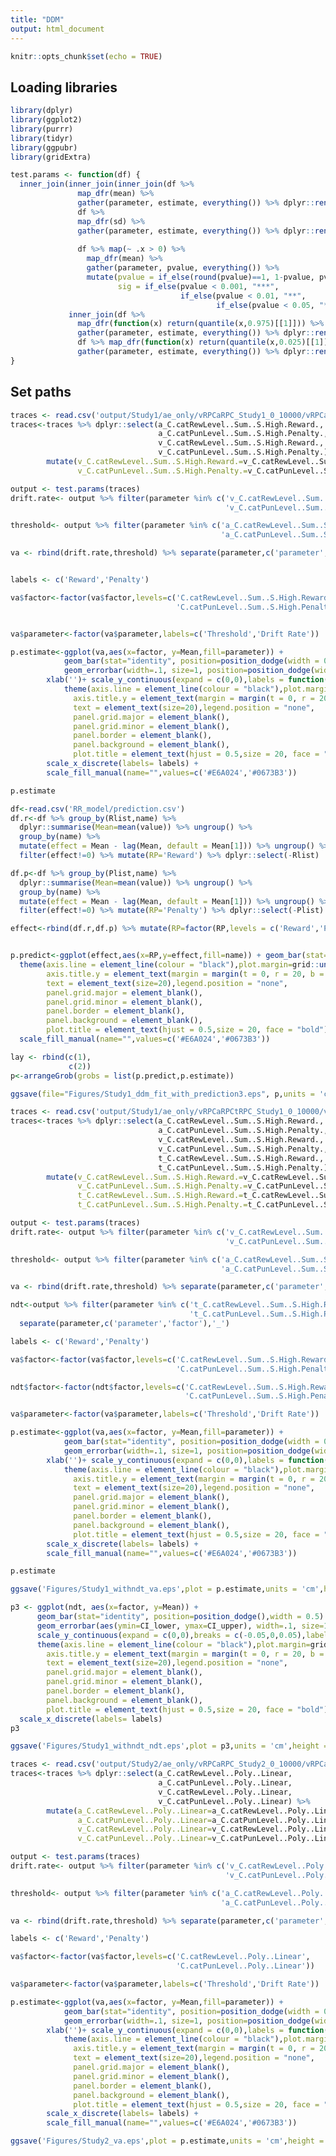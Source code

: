 ```yaml
---
title: "DDM"
output: html_document
---
```


```r
knitr::opts_chunk$set(echo = TRUE)
```

## Loading libraries

```r
library(dplyr)
library(ggplot2)
library(purrr)
library(tidyr)
library(ggpubr)
library(gridExtra)

test.params <- function(df) {
  inner_join(inner_join(inner_join(df %>%
               map_dfr(mean) %>%
               gather(parameter, estimate, everything()) %>% dplyr::rename(Mean=estimate),
               df %>%
               map_dfr(sd) %>%
               gather(parameter, estimate, everything()) %>% dplyr::rename(SD=estimate),by='parameter'),
             
               df %>% map(~ .x > 0) %>% 
                 map_dfr(mean) %>%
                 gather(parameter, pvalue, everything()) %>%
                 mutate(pvalue = if_else(round(pvalue)==1, 1-pvalue, pvalue),
                        sig = if_else(pvalue < 0.001, "***",
                                      if_else(pvalue < 0.01, "**",
                                              if_else(pvalue < 0.05, "*", "n.s."))))),
             inner_join(df %>%
               map_dfr(function(x) return(quantile(x,0.975)[[1]])) %>%
               gather(parameter, estimate, everything()) %>% dplyr::rename(CI_upper=estimate),
               df %>% map_dfr(function(x) return(quantile(x,0.025)[[1]])) %>%
               gather(parameter, estimate, everything()) %>% dplyr::rename(CI_lower=estimate),by='parameter'),by='parameter') 
}


```

## Set paths

```r
traces <- read.csv('output/Study1/ae_only/vRPCaRPC_Study1_0_10000/vRPCaRPC_Study1_0_10000_traces.csv')
traces<-traces %>% dplyr::select(a_C.catRewLevel..Sum..S.High.Reward.,
                                 a_C.catPunLevel..Sum..S.High.Penalty.,
                                 v_C.catRewLevel..Sum..S.High.Reward.,
                                 v_C.catPunLevel..Sum..S.High.Penalty.) %>% 
        mutate(v_C.catRewLevel..Sum..S.High.Reward.=v_C.catRewLevel..Sum..S.High.Reward.*2,
               v_C.catPunLevel..Sum..S.High.Penalty.=v_C.catPunLevel..Sum..S.High.Penalty.*2)

output <- test.params(traces)
drift.rate<- output %>% filter(parameter %in% c('v_C.catRewLevel..Sum..S.High.Reward.',
                                                'v_C.catPunLevel..Sum..S.High.Penalty.'))

threshold<- output %>% filter(parameter %in% c('a_C.catRewLevel..Sum..S.High.Reward.',
                                               'a_C.catPunLevel..Sum..S.High.Penalty.'))

va <- rbind(drift.rate,threshold) %>% separate(parameter,c('parameter','factor'),'_')


labels <- c('Reward','Penalty')

va$factor<-factor(va$factor,levels=c('C.catRewLevel..Sum..S.High.Reward.',
                                     'C.catPunLevel..Sum..S.High.Penalty.'))  


va$parameter<-factor(va$parameter,labels=c('Threshold','Drift Rate'))

p.estimate<-ggplot(va,aes(x=factor, y=Mean,fill=parameter)) + 
            geom_bar(stat="identity", position=position_dodge(width = 0.5),width=0.5) +
            geom_errorbar(width=.1, size=1, position=position_dodge(width = .5),aes(ymin=CI_lower,ymax=CI_upper)) + ylab('Estimate') +
        xlab('')+ scale_y_continuous(expand = c(0,0),labels = function(x) sprintf("%.1f", x)) + coord_cartesian(ylim=c(-0.1,0.4)) +
            theme(axis.line = element_line(colour = "black"),plot.margin=grid::unit(c(5,15,5,5), "mm"),
              axis.title.y = element_text(margin = margin(t = 0, r = 20, b = 0, l = 0)),
              text = element_text(size=20),legend.position = "none",
              panel.grid.major = element_blank(),
              panel.grid.minor = element_blank(),
              panel.border = element_blank(),
              panel.background = element_blank(),
              plot.title = element_text(hjust = 0.5,size = 20, face = "bold")) + geom_hline(yintercept=0) +
        scale_x_discrete(labels= labels) + 
        scale_fill_manual(name="",values=c('#E6A024','#0673B3'))

p.estimate

```



```r
df<-read.csv('RR_model/prediction.csv')
df.r<-df %>% group_by(Rlist,name) %>%
  dplyr::summarise(Mean=mean(value)) %>% ungroup() %>%
  group_by(name) %>%
  mutate(effect = Mean - lag(Mean, default = Mean[1])) %>% ungroup() %>%
  filter(effect!=0) %>% mutate(RP='Reward') %>% dplyr::select(-Rlist)

df.p<-df %>% group_by(Plist,name) %>%
  dplyr::summarise(Mean=mean(value)) %>% ungroup() %>%
  group_by(name) %>%
  mutate(effect = Mean - lag(Mean, default = Mean[1])) %>% ungroup() %>%
  filter(effect!=0) %>% mutate(RP='Penalty') %>% dplyr::select(-Plist)

effect<-rbind(df.r,df.p) %>% mutate(RP=factor(RP,levels = c('Reward','Penalty')))


p.predict<-ggplot(effect,aes(x=RP,y=effect,fill=name)) + geom_bar(stat="identity",position=position_dodge(width = 0.5),width = 0.5) + xlab('') + coord_cartesian(ylim=c(-0.1,0.4)) + ylab('Prediction') + scale_y_continuous(expand = c(0,0),labels = function(x) sprintf("%.1f", x)) +
  theme(axis.line = element_line(colour = "black"),plot.margin=grid::unit(c(5,15,5,5), "mm"),
        axis.title.y = element_text(margin = margin(t = 0, r = 20, b = 0, l = 0)),
        text = element_text(size=20),legend.position = "none",
        panel.grid.major = element_blank(),
        panel.grid.minor = element_blank(),
        panel.border = element_blank(),
        panel.background = element_blank(),
        plot.title = element_text(hjust = 0.5,size = 20, face = "bold")) + geom_hline(yintercept=0) + 
  scale_fill_manual(name="",values=c('#E6A024','#0673B3'))

```

```r
lay <- rbind(c(1),
             c(2))
p<-arrangeGrob(grobs = list(p.predict,p.estimate))

ggsave(file="Figures/Study1_ddm_fit_with_prediction3.eps", p,units = 'cm',height = 20,width = 12) #saves g
```

```r
traces <- read.csv('output/Study1/ae_only/vRPCaRPCtRPC_Study1_0_10000/vRPCaRPCtRPC_Study1_0_10000_traces.csv')
traces<-traces %>% dplyr::select(a_C.catRewLevel..Sum..S.High.Reward.,
                                 a_C.catPunLevel..Sum..S.High.Penalty.,
                                 v_C.catRewLevel..Sum..S.High.Reward.,
                                 v_C.catPunLevel..Sum..S.High.Penalty.,
                                 t_C.catRewLevel..Sum..S.High.Reward.,
                                 t_C.catPunLevel..Sum..S.High.Penalty.) %>% 
        mutate(v_C.catRewLevel..Sum..S.High.Reward.=v_C.catRewLevel..Sum..S.High.Reward.*2,
               v_C.catPunLevel..Sum..S.High.Penalty.=v_C.catPunLevel..Sum..S.High.Penalty.*2,
               t_C.catRewLevel..Sum..S.High.Reward.=t_C.catRewLevel..Sum..S.High.Reward.*2,
               t_C.catPunLevel..Sum..S.High.Penalty.=t_C.catPunLevel..Sum..S.High.Penalty.*2)

output <- test.params(traces)
drift.rate<- output %>% filter(parameter %in% c('v_C.catRewLevel..Sum..S.High.Reward.',
                                                'v_C.catPunLevel..Sum..S.High.Penalty.'))

threshold<- output %>% filter(parameter %in% c('a_C.catRewLevel..Sum..S.High.Reward.',
                                               'a_C.catPunLevel..Sum..S.High.Penalty.'))

va <- rbind(drift.rate,threshold) %>% separate(parameter,c('parameter','factor'),'_')

ndt<-output %>% filter(parameter %in% c('t_C.catRewLevel..Sum..S.High.Reward.',
                                        't_C.catPunLevel..Sum..S.High.Penalty.')) %>%
  separate(parameter,c('parameter','factor'),'_')

labels <- c('Reward','Penalty')

va$factor<-factor(va$factor,levels=c('C.catRewLevel..Sum..S.High.Reward.',
                                     'C.catPunLevel..Sum..S.High.Penalty.'))  

ndt$factor<-factor(ndt$factor,levels=c('C.catRewLevel..Sum..S.High.Reward.',
                                       'C.catPunLevel..Sum..S.High.Penalty.'))  

va$parameter<-factor(va$parameter,labels=c('Threshold','Drift Rate'))

p.estimate<-ggplot(va,aes(x=factor, y=Mean,fill=parameter)) + 
            geom_bar(stat="identity", position=position_dodge(width = 0.5),width=0.5) +
            geom_errorbar(width=.1, size=1, position=position_dodge(width = .5),aes(ymin=CI_lower,ymax=CI_upper)) + ylab('Estimate') +
        xlab('')+ scale_y_continuous(expand = c(0,0),labels = function(x) sprintf("%.1f", x)) + coord_cartesian(ylim=c(-0.15,0.4)) +
            theme(axis.line = element_line(colour = "black"),plot.margin=grid::unit(c(5,15,5,5), "mm"),
              axis.title.y = element_text(margin = margin(t = 0, r = 20, b = 0, l = 0)),
              text = element_text(size=20),legend.position = "none",
              panel.grid.major = element_blank(),
              panel.grid.minor = element_blank(),
              panel.border = element_blank(),
              panel.background = element_blank(),
              plot.title = element_text(hjust = 0.5,size = 20, face = "bold")) + geom_hline(yintercept=0) +
        scale_x_discrete(labels= labels) + 
        scale_fill_manual(name="",values=c('#E6A024','#0673B3'))

p.estimate

ggsave('Figures/Study1_withndt_va.eps',plot = p.estimate,units = 'cm',height = 10,width = 15)

p3 <- ggplot(ndt, aes(x=factor, y=Mean)) + 
      geom_bar(stat="identity", position=position_dodge(),width = 0.5) +
      geom_errorbar(aes(ymin=CI_lower, ymax=CI_upper), width=.1, size=1,position=position_dodge(.4)) + ylab('Estimate') + xlab('') +
      scale_y_continuous(expand = c(0,0),breaks = c(-0.05,0,0.05),labels = function(x) sprintf("%.2f", x)) + coord_cartesian(ylim=c(-0.05,0.05)) + ggtitle('Non-Decision Time') +
      theme(axis.line = element_line(colour = "black"),plot.margin=grid::unit(c(5,15,5,5), "mm"),
        axis.title.y = element_text(margin = margin(t = 0, r = 20, b = 0, l = 0)),
        text = element_text(size=20),legend.position = "none",
        panel.grid.major = element_blank(),
        panel.grid.minor = element_blank(),
        panel.border = element_blank(),
        panel.background = element_blank(),
        plot.title = element_text(hjust = 0.5,size = 20, face = "bold")) + geom_hline(yintercept=0) + 
  scale_x_discrete(labels= labels)
p3

ggsave('Figures/Study1_withndt_ndt.eps',plot = p3,units = 'cm',height = 10,width = 10)

```


```r
traces <- read.csv('output/Study2/ae_only/vRPCaRPC_Study2_0_10000/vRPCaRPC_Study2_0_10000_traces.csv')
traces<-traces %>% dplyr::select(a_C.catRewLevel..Poly..Linear,
                                 a_C.catPunLevel..Poly..Linear,
                                 v_C.catRewLevel..Poly..Linear,
                                 v_C.catPunLevel..Poly..Linear) %>% 
        mutate(a_C.catRewLevel..Poly..Linear=a_C.catRewLevel..Poly..Linear/sqrt(2),
               a_C.catPunLevel..Poly..Linear=a_C.catPunLevel..Poly..Linear/sqrt(2),
               v_C.catRewLevel..Poly..Linear=v_C.catRewLevel..Poly..Linear*sqrt(2),
               v_C.catPunLevel..Poly..Linear=v_C.catPunLevel..Poly..Linear*sqrt(2))

output <- test.params(traces)
drift.rate<- output %>% filter(parameter %in% c('v_C.catRewLevel..Poly..Linear',
                                                'v_C.catPunLevel..Poly..Linear'))

threshold<- output %>% filter(parameter %in% c('a_C.catRewLevel..Poly..Linear',
                                               'a_C.catPunLevel..Poly..Linear'))

va <- rbind(drift.rate,threshold) %>% separate(parameter,c('parameter','factor'),'_')

labels <- c('Reward','Penalty')

va$factor<-factor(va$factor,levels=c('C.catRewLevel..Poly..Linear',
                                     'C.catPunLevel..Poly..Linear'))  

va$parameter<-factor(va$parameter,labels=c('Threshold','Drift Rate'))

p.estimate<-ggplot(va,aes(x=factor, y=Mean,fill=parameter)) + 
            geom_bar(stat="identity", position=position_dodge(width = 0.5),width=0.5) +
            geom_errorbar(width=.1, size=1, position=position_dodge(width = .5),aes(ymin=CI_lower,ymax=CI_upper)) + ylab('Estimate') +
        xlab('')+ scale_y_continuous(expand = c(0,0),labels = function(x) sprintf("%.1f", x)) + coord_cartesian(ylim=c(-0.1,0.4)) +
            theme(axis.line = element_line(colour = "black"),plot.margin=grid::unit(c(5,15,5,5), "mm"),
              axis.title.y = element_text(margin = margin(t = 0, r = 20, b = 0, l = 0)),
              text = element_text(size=20),legend.position = "none",
              panel.grid.major = element_blank(),
              panel.grid.minor = element_blank(),
              panel.border = element_blank(),
              panel.background = element_blank(),
              plot.title = element_text(hjust = 0.5,size = 20, face = "bold")) + geom_hline(yintercept=0) +
        scale_x_discrete(labels= labels) + 
        scale_fill_manual(name="",values=c('#E6A024','#0673B3'))

ggsave('Figures/Study2_va.eps',plot = p.estimate,units = 'cm',height = 10,width = 10)
```
